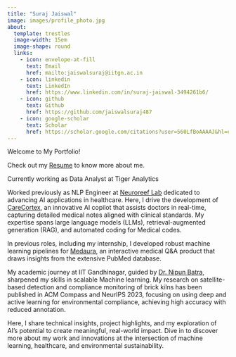 ```yaml
---
title: "Suraj Jaiswal"
image: images/profile_photo.jpg
about: 
  template: trestles
  image-width: 15em
  image-shape: round
  links:
    - icon: envelope-at-fill
      text: Email
      href: mailto:jaiswalsuraj@iitgn.ac.in
    - icon: linkedin
      text: LinkedIn
      href: https://www.linkedin.com/in/suraj-jaiswal-3494261b6/
    - icon: github
      text: Github
      href: https://github.com/jaiswalsuraj487
    - icon: google-scholar
      text: Scholar
      href: https://scholar.google.com/citations?user=560LfBoAAAAJ&hl=en
---
```


Welcome to My Portfolio!

Check out my [Resume](https://jaiswalsuraj487.github.io/resume/Suraj_Jaiswal_Resume.pdf) to know more about me.

Currently working as Data Analyst at Tiger Analytics

Worked previously as NLP Engineer at [Neuroreef Lab](https://www.linkedin.com/company/neuroreef-labs/) dedicated to advancing AI applications in healthcare. Here, I drive the development of [CareCortex](https://carecortex.ai/), an innovative AI copilot that assists doctors in real-time, capturing detailed medical notes aligned with clinical standards. My expertise spans large language models (LLMs), retrieval-augmented generation (RAG), and automated coding for Medical codes.

In previous roles, including my internship, I developed robust machine learning pipelines for [Medaura](https://medaura.ai/), an interactive medical Q&A product that draws insights from the extensive PubMed database.

My academic journey at IIT Gandhinagar, guided by [Dr. Nipun Batra](https://nipunbatra.github.io/), sharpened my skills in scalable Machine learning. My research on satellite-based detection and compliance monitoring of brick kilns has been published in ACM Compass and NeurIPS 2023, focusing on using deep and active learning for environmental compliance, achieving high accuracy with reduced annotation.

Here, I share technical insights, project highlights, and my exploration of AI's potential to create meaningful, real-world impact. Dive in to discover more about my work and innovations at the intersection of machine learning, healthcare, and environmental sustainability.

